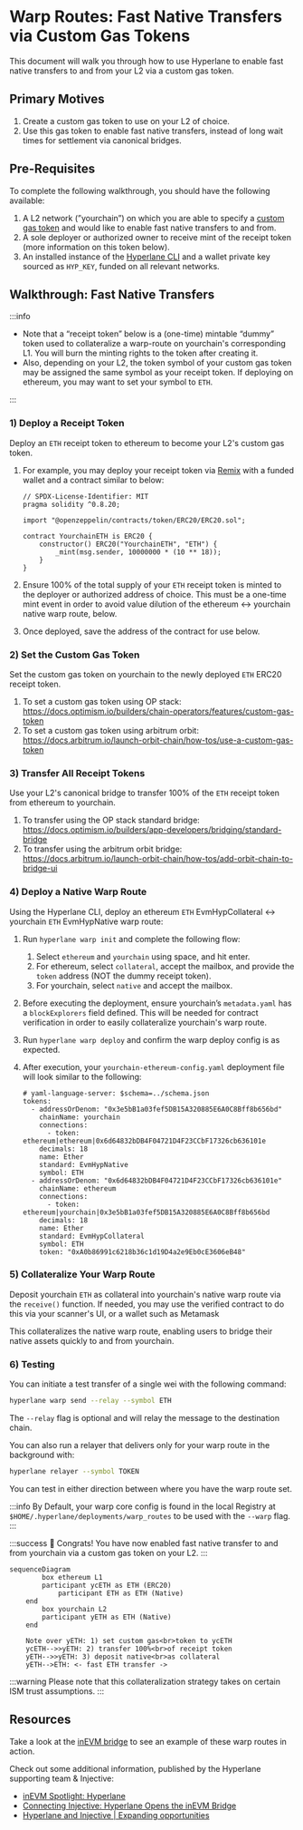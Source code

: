 # Warp Routes: Fast Native Transfers via Custom Gas Tokens

This document will walk you through how to use Hyperlane to enable fast native transfers to and from your L2 via a custom gas token.

## Primary Motives

1. Create a custom gas token to use on your L2 of choice.
2. Use this gas token to enable fast native transfers, instead of long wait times for settlement via canonical bridges.

## Pre-Requisites

To complete the following walkthrough, you should have the following available:

1. A L2 network (”yourchain”) on which you are able to specify a [custom gas token](https://docs.arbitrum.io/launch-orbit-chain/how-tos/use-a-custom-gas-token) and would like to enable fast native transfers to and from.
2. A sole deployer or authorized owner to receive mint of the receipt token (more information on this token below).
3. An installed instance of the [Hyperlane CLI](https://docs.hyperlane.xyz/docs/reference/cli) and a wallet private key sourced as `HYP_KEY`, funded on all relevant networks.

## Walkthrough: Fast Native Transfers

:::info

- Note that a “receipt token” below is a (one-time) mintable “dummy” token used to collateralize a warp-route on yourchain's corresponding L1. You will burn the minting rights to the token after creating it.
- Also, depending on your L2, the token symbol of your custom gas token may be assigned the same symbol as your receipt token. If deploying on ethereum, you may want to set your symbol to `ETH`.

:::

### 1) Deploy a Receipt Token

Deploy an `ETH` receipt token to ethereum to become your L2's custom gas token.

1. For example, you may deploy your receipt token via [Remix](https://remix.ethereum.org/) with a funded wallet and a contract similar to below:

   ```solidity
   // SPDX-License-Identifier: MIT
   pragma solidity ^0.8.20;

   import "@openzeppelin/contracts/token/ERC20/ERC20.sol";

   contract YourchainETH is ERC20 {
       constructor() ERC20("YourchainETH", "ETH") {
           _mint(msg.sender, 10000000 * (10 ** 18));
       }
   }
   ```

2. Ensure 100% of the total supply of your `ETH` receipt token is minted to the deployer or authorized address of choice. This must be a one-time mint event in order to avoid value dilution of the ethereum ↔ yourchain native warp route, below.
3. Once deployed, save the address of the contract for use below.

### 2) Set the Custom Gas Token

Set the custom gas token on yourchain to the newly deployed `ETH` ERC20 receipt token.

1. To set a custom gas token using OP stack: https://docs.optimism.io/builders/chain-operators/features/custom-gas-token
2. To set a custom gas token using arbitrum orbit: https://docs.arbitrum.io/launch-orbit-chain/how-tos/use-a-custom-gas-token

### 3) Transfer All Receipt Tokens

Use your L2's canonical bridge to transfer 100% of the `ETH` receipt token from ethereum to yourchain.

1. To transfer using the OP stack standard bridge: https://docs.optimism.io/builders/app-developers/bridging/standard-bridge
2. To transfer using the arbitrum orbit bridge: https://docs.arbitrum.io/launch-orbit-chain/how-tos/add-orbit-chain-to-bridge-ui

### 4) Deploy a Native Warp Route

Using the Hyperlane CLI, deploy an ethereum `ETH` EvmHypCollateral ↔ yourchain `ETH` EvmHypNative warp route:

1. Run `hyperlane warp init` and complete the following flow:
   1. Select `ethereum` and `yourchain` using space, and hit enter.
   2. For ethereum, select `collateral`, accept the mailbox, and provide the `token` address (NOT the dummy receipt token).
   3. For yourchain, select `native` and accept the mailbox.
2. Before executing the deployment, ensure yourchain’s `metadata.yaml` has a `blockExplorers` field defined. This will be needed for contract verification in order to easily collateralize yourchain's warp route.
3. Run `hyperlane warp deploy` and confirm the warp deploy config is as expected.
4. After execution, your `yourchain-ethereum-config.yaml` deployment file will look similar to the following:

   ```solidity
   # yaml-language-server: $schema=../schema.json
   tokens:
     - addressOrDenom: "0x3e5bB1a03fef5DB15A320885E6A0C8Bff8b656bd"
       chainName: yourchain
       connections:
         - token: ethereum|ethereum|0x6d64832bDB4F04721D4F23CCbF17326cb636101e
       decimals: 18
       name: Ether
       standard: EvmHypNative
       symbol: ETH
     - addressOrDenom: "0x6d64832bDB4F04721D4F23CCbF17326cb636101e"
       chainName: ethereum
       connections:
         - token: ethereum|yourchain|0x3e5bB1a03fef5DB15A320885E6A0C8Bff8b656bd
       decimals: 18
       name: Ether
       standard: EvmHypCollateral
       symbol: ETH
       token: "0xA0b86991c6218b36c1d19D4a2e9Eb0cE3606eB48"
   ```

### 5) Collateralize Your Warp Route

Deposit yourchain `ETH` as collateral into yourchain's native warp route via the `receive()` function. If needed, you may use the verified contract to do this via your scanner's UI, or a wallet such as Metamask

This collateralizes the native warp route, enabling users to bridge their native assets quickly to and from yourchain.

### 6) Testing

You can initiate a test transfer of a single wei with the following command:

```bash
hyperlane warp send --relay --symbol ETH
```

The `--relay` flag is optional and will relay the message to the destination chain.

You can also run a relayer that delivers only for your warp route in the background with:

```bash
hyperlane relayer --symbol TOKEN
```

You can test in either direction between where you have the warp route set.

:::info
By Default, your warp core config is found in the local Registry at `$HOME/.hyperlane/deployments/warp_routes` to be used with the `--warp` flag.
:::

:::success
🎉 Congrats! You have now enabled fast native transfer to and from yourchain via a custom gas token on your L2.
:::

```mermaid
sequenceDiagram
		box ethereum L1
	    participant ycETH as ETH (ERC20)
			participant ETH as ETH (Native)
    end
		box yourchain L2
	    participant yETH as ETH (Native)
    end

    Note over yETH: 1) set custom gas<br>token to ycETH
    ycETH-->>yETH: 2) transfer 100%<br>of receipt token
    yETH-->>yETH: 3) deposit native<br>as collateral
    yETH-->ETH: <- fast ETH transfer ->
```

:::warning
Please note that this collateralization strategy takes on certain ISM trust assumptions.
:::

## Resources

Take a look at the [inEVM bridge](https://bridge.inevm.com/) to see an example of these warp routes in action.

Check out some additional information, published by the Hyperlane supporting team & Injective:

- [inEVM Spotlight: Hyperlane](https://blog.injective.com/en/inevm-spotlight-hyperlane-2/)
- [Connecting Injective: Hyperlane Opens the inEVM Bridge](https://medium.com/hyperlane/connecting-injective-hyperlane-opens-the-inevm-bridge-6f1d3edf0ff8)
- [Hyperlane and Injective | Expanding opportunities](https://medium.com/@kobriyyu/hyperlane-and-injective-expanding-opportunities-8ce170b72da7)
